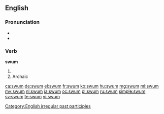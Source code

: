 ==English==

===Pronunciation===
* {{IPA|/swʌm/}}
* {{rhymes|ʌm}}

===Verb===
'''swum'''

# {{past participle of|swim}}
# Archaic {{simple past of|swim}}
[[Category:English irregular past participles]]

[[ca:swum]]
[[de:swum]]
[[el:swum]]
[[fr:swum]]
[[ko:swum]]
[[hu:swum]]
[[mg:swum]]
[[ml:swum]]
[[my:swum]]
[[nl:swum]]
[[ja:swum]]
[[oc:swum]]
[[pl:swum]]
[[ru:swum]]
[[simple:swum]]
[[sv:swum]]
[[te:swum]]
[[vi:swum]]